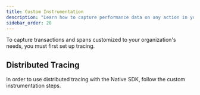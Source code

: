 ```yaml
---
title: Custom Instrumentation
description: "Learn how to capture performance data on any action in your app."
sidebar_order: 20
---
```


<Note>

To capture transactions and spans customized to your organization's needs, you must first <PlatformLink to="/tracing/">set up tracing.</PlatformLink>

</Note>

<PlatformContent includePath="performance/enable-manual-instrumentation" />

<PlatformContent includePath="performance/add-spans-example" />

## Distributed Tracing

In order to use distributed tracing with the Native SDK, follow the <PlatformLink to="/tracing/trace-propagation/custom-instrumentation/">custom instrumentation</PlatformLink> steps.
